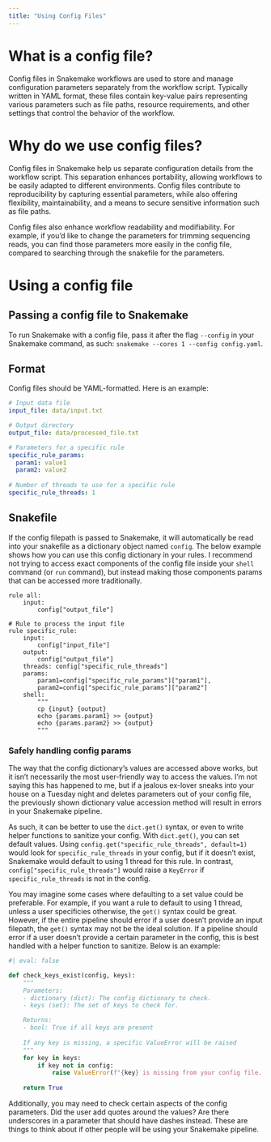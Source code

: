 ```yaml
---
title: "Using Config Files"
---
```


# What is a config file?

Config files in Snakemake workflows are used to store and manage configuration parameters separately from the workflow script. Typically written in YAML format, these files contain key-value pairs representing various parameters such as file paths, resource requirements, and other settings that control the behavior of the workflow. 

# Why do we use config files?

Config files in Snakemake help us separate configuration details from the workflow script. This separation enhances portability, allowing workflows to be easily adapted to different environments. Config files contribute to reproducibility by capturing essential parameters, while also offering flexibility, maintainability, and a means to secure sensitive information such as file paths.

Config files also enhance workflow readability and modifiability. For example, if you'd like to change the parameters for trimming sequencing reads, you can find those parameters more easily in the config file, compared to searching through the snakefile for the parameters.

# Using a config file 
## Passing a config file to Snakemake
To run Snakemake with a config file, pass it after the flag `--config` in your Snakemake command, as such: `snakemake --cores 1 --config config.yaml`.

## Format
Config files should be YAML-formatted. Here is an example:
``` yaml
# Input data file
input_file: data/input.txt

# Output directory
output_file: data/processed_file.txt

# Parameters for a specific rule
specific_rule_params:
  param1: value1
  param2: value2
  
# Number of threads to use for a specific rule
specific_rule_threads: 1
```

## Snakefile

If the config filepath is passed to Snakemake, it will automatically be read into your snakefile as a dictionary object named `config`. The below example shows how you can use this config dictionary in your rules. I recommend not trying to access exact components of the config file inside your `shell` command (or `run` command), but instead making those components params that can be accessed more traditionally.

``` snakemake
rule all:
    input:
        config["output_file"]

# Rule to process the input file
rule specific_rule:
    input:
        config["input_file"]
    output:
        config["output_file"]
    threads: config["specific_rule_threads"]
    params:
        param1=config["specific_rule_params"]["param1"],
        param2=config["specific_rule_params"]["param2"]
    shell:
        """
        cp {input} {output}
        echo {params.param1} >> {output}
        echo {params.param2} >> {output}
        """
```

### Safely handling config params
The way that the config dictionary's values are accessed above works, but it isn't necessarily the most user-friendly way to access the values. I'm not saying this has happened to me, but if a jealous ex-lover sneaks into your house on a Tuesday night and deletes parameters out of your config file, the previously shown dictionary value accession method will result in errors in your Snakemake pipeline.

As such, it can be better to use the `dict.get()` syntax, or even to write helper functions to sanitize your config. With `dict.get()`, you can set default values. Using `config.get("specific_rule_threads", default=1)` would look for `specific_rule_threads` in your config, but if it doesn't exist, Snakemake would default to using 1 thread for this rule. In contrast, `config["specific_rule_threads"]` would raise a `KeyError` if `specific_rule_threads` is not in the config.

You may imagine some cases where defaulting to a set value could be preferable. For example, if you want a rule to default to using 1 thread, unless a user specificies otherwise, the `get()` syntax could be great. However, if the entire pipeline should error if a user doesn't provide an input filepath, the `get()` syntax may not be the ideal solution. If a pipeline should error if a user doesn't provide a certain parameter in the config, this is best handled with a helper function to sanitize. Below is an example:

```python
#| eval: false

def check_keys_exist(config, keys):
    """
    Parameters:
    - dictionary (dict): The config dictionary to check.
    - keys (set): The set of keys to check for.

    Returns:
    - bool: True if all keys are present
    
    If any key is missing, a specific ValueError will be raised
    """
    for key in keys:
        if key not in config:
            raise ValueError(f"{key} is missing from your config file. Please ensure this parameter is present")
    
    return True
```

Additionally, you may need to check certain aspects of the config parameters. Did the user add quotes around the values? Are there underscores in a parameter that should have dashes instead. These are things to think about if other people will be using your Snakemake pipeline.
